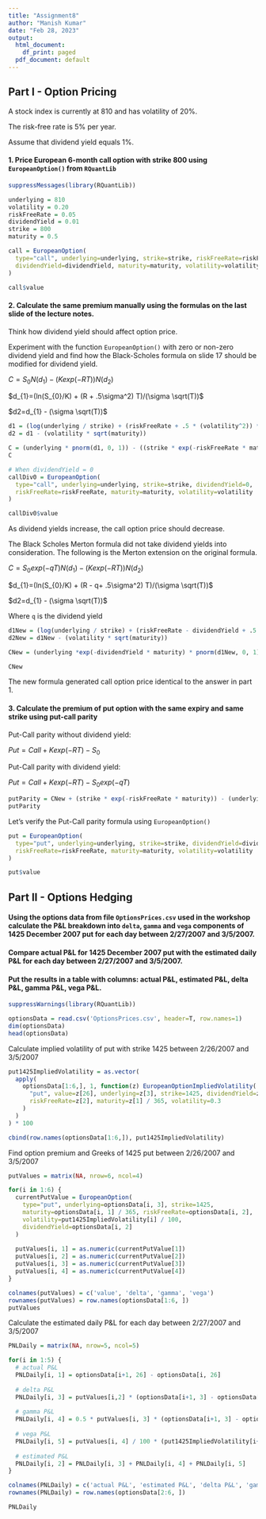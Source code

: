 ---
title: "Assignment8"
author: "Manish Kumar"
date: "Feb 28, 2023"
output:
  html_document:
    df_print: paged
  pdf_document: default
---

## Part I - Option Pricing
A stock index is currently at 810 and has volatility of 20%.

The risk-free rate is 5% per year.

Assume that dividend yield equals 1%.

#### 1. Price European 6-month call option with strike 800 using `EuropeanOption()` from `RQuantLib`

```{r}
suppressMessages(library(RQuantLib))

underlying = 810
volatility = 0.20
riskFreeRate = 0.05
dividendYield = 0.01
strike = 800
maturity = 0.5

call = EuropeanOption(
  type="call", underlying=underlying, strike=strike, riskFreeRate=riskFreeRate,
  dividendYield=dividendYield, maturity=maturity, volatility=volatility
)

call$value
```

#### 2. Calculate the same premium manually using the formulas on the last slide of the lecture notes.

Think how dividend yield should affect option price.

Experiment with the function `EuropeanOption()` with zero or non-zero dividend yield and find how the Black-Scholes formula on slide 17 should be modified for dividend yield.

$C=S_{0}N(d_{1})-(Kexp(-RT))N(d_{2})$

$d_{1}=(ln(S_{0}/K) + (R + .5\sigma^2)  T)/(\sigma \sqrt(T))$

$d2=d_{1} - (\sigma \sqrt(T))$

```{r}

d1 = (log(underlying / strike) + (riskFreeRate + .5 * (volatility^2)) * maturity) / (volatility * sqrt(maturity))
d2 = d1 - (volatility * sqrt(maturity))

C = (underlying * pnorm(d1, 0, 1)) - ((strike * exp(-riskFreeRate * maturity)) * pnorm(d2, 0, 1))
C
```


```{r}
# When dividendYield = 0
callDiv0 = EuropeanOption(
  type="call", underlying=underlying, strike=strike, dividendYield=0,
  riskFreeRate=riskFreeRate, maturity=maturity, volatility=volatility
)

callDiv0$value
```

As dividend yields increase, the call option price should decrease.

The Black Scholes Merton formula did not take dividend yields into consideration. The following is the Merton extension on the original formula.


$C=S_{0} exp(-qT)N(d_{1})-(Kexp(-RT))N(d_{2})$

$d_{1}=(ln(S_{0}/K) + (R - q+ .5\sigma^2)  T)/(\sigma \sqrt(T))$

$d2=d_{1} - (\sigma \sqrt(T))$

Where `q` is the dividend yield

```{r}


d1New = (log(underlying / strike) + (riskFreeRate - dividendYield + .5 * (volatility^2)) * maturity) / (volatility * sqrt(maturity))
d2New = d1New - (volatility * sqrt(maturity))

CNew = (underlying *exp(-dividendYield * maturity) * pnorm(d1New, 0, 1)) - ((strike * exp(-riskFreeRate * maturity)) * pnorm(d2New, 0, 1))

CNew
```

The new formula generated call option price identical to the answer in part 1. 

#### 3. Calculate the premium of put option with the same expiry and same strike using put-call parity

Put-Call parity without dividend yield:

$Put = Call + K exp(-RT) - S_{0}$

Put-Call parity with dividend yield:

$Put = Call + K exp(-RT) - S_{0}  exp(-qT)$

```{r}
putParity = CNew + (strike * exp(-riskFreeRate * maturity)) - (underlying * exp(-dividendYield * maturity))
putParity
```

Let's verify the Put-Call parity formula using `EuropeanOption()`

```{r}

put = EuropeanOption(
  type="put", underlying=underlying, strike=strike, dividendYield=dividendYield,
  riskFreeRate=riskFreeRate, maturity=maturity, volatility=volatility
)

put$value 
```

## Part II - Options Hedging

#### Using the options data from file `OptionsPrices.csv` used in the workshop calculate the P&L breakdown into `delta`, `gamma` and `vega` components of 1425 December 2007 put for each day between 2/27/2007 and 3/5/2007.
#### Compare actual P&L for 1425 December 2007 put with the estimated daily P&L for each day between 2/27/2007 and 3/5/2007.
#### Put the results in a table with columns: actual P&L, estimated P&L, delta P&L, gamma P&L, vega P&L.

```{r}
suppressWarnings(library(RQuantLib))

optionsData = read.csv('OptionsPrices.csv', header=T, row.names=1)
dim(optionsData) 
head(optionsData)
```


Calculate implied volatility of put with strike 1425 between 2/26/2007 and 3/5/2007

```{r}
put1425ImpliedVolatility = as.vector(
  apply(
    optionsData[1:6,], 1, function(z) EuropeanOptionImpliedVolatility(
      "put", value=z[26], underlying=z[3], strike=1425, dividendYield=z[2],
      riskFreeRate=z[2], maturity=z[1] / 365, volatility=0.3
    )
  )
) * 100

cbind(row.names(optionsData[1:6,]), put1425ImpliedVolatility)
```


Find option premium and Greeks of 1425 put between 2/26/2007 and 3/5/2007

```{r}
putValues = matrix(NA, nrow=6, ncol=4)

for(i in 1:6) {
  currentPutValue = EuropeanOption(
    type="put", underlying=optionsData[i, 3], strike=1425,
    maturity=optionsData[i, 1] / 365, riskFreeRate=optionsData[i, 2],
    volatility=put1425ImpliedVolatility[i] / 100,
    dividendYield=optionsData[i, 2]
  )
  
  putValues[i, 1] = as.numeric(currentPutValue[1])
  putValues[i, 2] = as.numeric(currentPutValue[2])
  putValues[i, 3] = as.numeric(currentPutValue[3])
  putValues[i, 4] = as.numeric(currentPutValue[4])
}

colnames(putValues) = c('value', 'delta', 'gamma', 'vega')
rownames(putValues) = row.names(optionsData[1:6, ])
putValues
```

Calculate the estimated daily P&L for each day between 2/27/2007 and 3/5/2007

```{r}
PNLDaily = matrix(NA, nrow=5, ncol=5)

for(i in 1:5) {
  # actual P&L
  PNLDaily[i, 1] = optionsData[i+1, 26] - optionsData[i, 26]
  
  # delta P&L
  PNLDaily[i, 3] = putValues[i,2] * (optionsData[i+1, 3] - optionsData[i, 3])
  
  # gamma P&L
  PNLDaily[i, 4] = 0.5 * putValues[i, 3] * (optionsData[i+1, 3] - optionsData[i, 3])^2
  
  # vega P&L
  PNLDaily[i, 5] = putValues[i, 4] / 100 * (put1425ImpliedVolatility[i+1] - put1425ImpliedVolatility[i])
  
  # estimated P&L
  PNLDaily[i, 2] = PNLDaily[i, 3] + PNLDaily[i, 4] + PNLDaily[i, 5]
}

colnames(PNLDaily) = c('actual P&L', 'estimated P&L', 'delta P&L', 'gamma P&L', 'vega P&L')
rownames(PNLDaily) = row.names(optionsData[2:6, ])

PNLDaily
```
